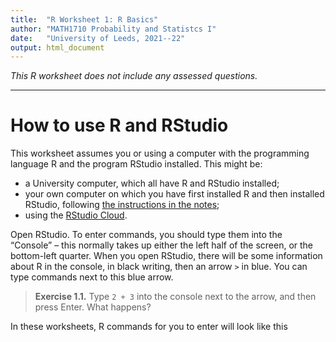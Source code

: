 ```yaml
---
title:  "R Worksheet 1: R Basics"
author: "MATH1710 Probability and Statistcs I"
date:   "University of Leeds, 2021--22"
output: html_document
---
```


*This R worksheet does not include any assessed questions.*

---

# How to use R and RStudio

This worksheet assumes you or using a computer with the programming language R and the program RStudio installed. This might be:

* a University computer, which all have R and RStudio installed;
* your own computer on which you have first installed R and then installed RStudio, following [the instructions in the notes](https://mpaldridge.github.io/math1710/R.html#r-install);
* using the [RStudio Cloud](https://rstudio.cloud/).

Open RStudio. To enter commands, you should type them into the "Console" -- this normally takes up either the left half of the screen, or the bottom-left quarter. When you open RStudio, there will be some information about R in the console, in black writing, then an arrow `>` in blue. You can type commands next to this blue arrow.

> **Exercise 1.1.** Type `2 + 3` into the console next to the arrow, and then press Enter. What happens?

In these worksheets, R commands for you to enter will look like this
